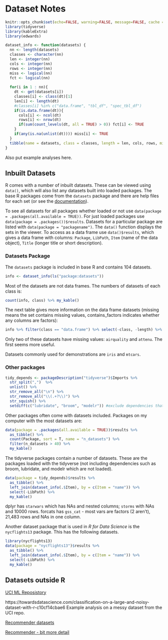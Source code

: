 # Dataset Notes

```r
knitr::opts_chunk$set(echo=FALSE, warning=FALSE, message=FALSE, cache = FALSE)
library(tidyverse)
library(kableExtra)
library(edwards)
```

```r
dataset_info <- function(datasets) {
  nn <- length(datasets)
  classes <- character(nn)
  len <- integer(nn)
  cols <- integer(nn)
  rows <- integer(nn)
  miss <- logical(nn)
  fct <- logical(nn)
  
  for(i in 1 : nn){
    dt <- get(datasets[i])
    classes[i] <- class(dt)[1]
    len[i] <- length(dt)
    #classes[i] %in% c("data.frame", "tbl_df", "spec_tbl_df")
    if(is.data.frame(dt)){
      cols[i] <- ncol(dt)
      rows[i] <- nrow(dt)
      if(sum(count_levels(dt, all = TRUE) > 0)) fct[i] <- TRUE
    } 
    if(any(is.na(unlist(dt)))) miss[i] <- TRUE
  }
  tibble(name = datasets, class = classes, length = len, cols, rows, missing = miss, contains_factor = fct)
}
```

Also put example analyses here.

## Inbuilt Datasets

R comes with a number of inbuilt datasets. These can be viewed using `data()`, which will also list any datasets built into loaded packages. The base R packages come from the `datasets` package and there are help files for each set (or see the [documentation](https://stat.ethz.ch/R-manual/R-devel/library/datasets/html/00Index.html)). 

To see all datasets for all packages whether loaded or not use `data(package = .packages(all.available = TRUE))`. For just loaded packages use `data(package = .packages())$results`. Datasets for a particular package are listed with `data(package = "packagename")`. The `data()` function displays the sets in the viewer. To access as a data frame use `data()$results`, which gives a data frame with columns: `Package`, `LibPath`, `Item` (name of the data object), `Title` (longer title or short description).

### Datasets Package

The `datasets` package is included in base R and contains 104 datasets.

```r
info <- dataset_info(ls("package:datasets"))
```

Most of the datasets are not data frames. The numbers of datasets of each class is:

```r
count(info, class) %>% my_kable()
```

The next table gives more information on the data frame datasets (missing means the set contains missing values, contains_factors indicates whether any columns are factors):

```r
info %>% filter(class == "data.frame") %>% select(-class, -length) %>% my_kable()
```
Only two of these datasets have missing values: `airquality` and `attenu`. The first seems more useful.  

Datasets commonly used for demonstrations are `iris` and `mtcars`.

### Other packages

```r
tidy_depends <- packageDescription("tidyverse")$Imports %>% 
  str_split(",")  %>% 
  unlist() %>%
  str_remove_all("\n") %>% 
  str_remove_all("\\(.+?\\)") %>% 
  str_squish() %>% 
  setdiff(c("lubridate", "broom", "modelr")) #exclude dependencies that are not loaded
```

Other packages often come with datasets included. Packages on my computer with the most datasets are:  

```r
data(package = .packages(all.available = TRUE))$results %>%
  as_tibble() %>% 
  count(Package, sort = T, name = "n_datasets") %>% 
  filter(n_datasets > 40) %>% 
  my_kable()
```

The tidyverse packages contain a number of datasets. These are the packages loaded with the tidyverse (not including dependencies such as broom, lubridate, and modelr which are not loaded).

```r
data(package = tidy_depends)$results %>%
  as_tibble() %>% 
  left_join(dataset_info(.$Item), by = c(Item = "name")) %>% 
  select(-LibPath) %>% 
  my_kable()
```

dplyr has `starwars` which has NAs and nested columns; `storms` with NAs and 10000 rows. forcats has `gss_cat` - most vars are factors (2 aren't), 21,483 rows and NAs in one column. 

Another dataset package that is used in *R for Data Science* is the `nycflights13` package. This has the following datasets.

```r
library(nycflights13)
data(package = "nycflights13")$results %>%
  as_tibble() %>% 
  left_join(dataset_info(.$Item), by = c(Item = "name")) %>% 
  select(-LibPath) %>% 
  my_kable()
```

## Datasets outside R

[UCI ML Reposistory](https://archive.ics.uci.edu/ml/index.php)

https://towardsdatascience.com/classification-on-a-large-and-noisy-dataset-with-r-c10cf14cbae6 Example analysis on a messy dataset from the UCI repo.

[Recommender datasets](https://gist.github.com/entaroadun/1653794)

[Recommender - bit more detail](https://gab41.lab41.org/the-nine-must-have-datasets-for-investigating-recommender-systems-ce9421bf981c)
